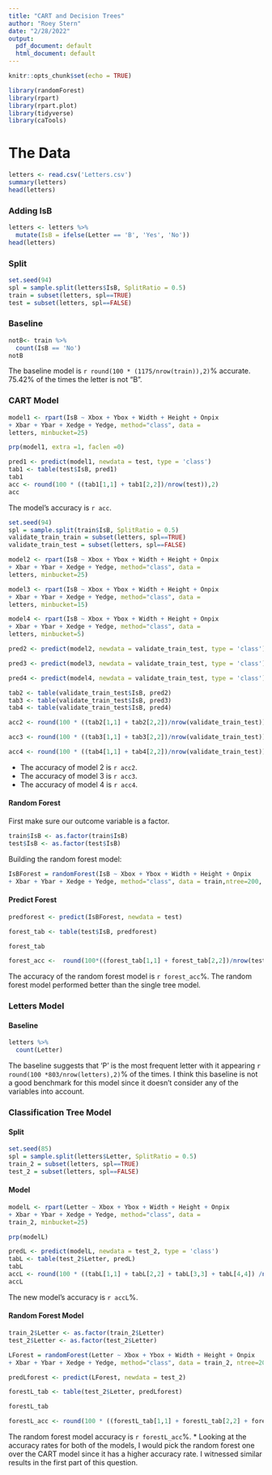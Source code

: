 ```yaml
---
title: "CART and Decision Trees"
author: "Roey Stern"
date: "2/28/2022"
output:
  pdf_document: default
  html_document: default
---
```


```r
knitr::opts_chunk$set(echo = TRUE)
```

```r
library(randomForest)
library(rpart)
library(rpart.plot)
library(tidyverse)
library(caTools)
```
# The Data
```r
letters <- read.csv('Letters.csv')
summary(letters)
head(letters)
```
### Adding IsB
```r
letters <- letters %>%
  mutate(IsB = ifelse(Letter == 'B', 'Yes', 'No'))
head(letters)
```
### Split
```r
set.seed(94)
spl = sample.split(letters$IsB, SplitRatio = 0.5)
train = subset(letters, spl==TRUE)
test = subset(letters, spl==FALSE)
```
### Baseline
```r
notB<- train %>%
  count(IsB == 'No')
notB
```
The baseline model is `r round(100 * (1175/nrow(train)),2)`% accurate. 75.42% of the times the letter is not "B".

### CART Model
```r
model1 <- rpart(IsB ~ Xbox + Ybox + Width + Height + Onpix
+ Xbar + Ybar + Xedge + Yedge, method="class", data =
letters, minbucket=25)
```

```r
prp(model1, extra =1, faclen =0)
```

```r
pred1 <- predict(model1, newdata = test, type = 'class')
tab1 <- table(test$IsB, pred1)
tab1
acc <- round(100 * ((tab1[1,1] + tab1[2,2])/nrow(test)),2)
acc
```
The model's accuracy is `r acc`.
```r
set.seed(94)
spl = sample.split(train$IsB, SplitRatio = 0.5)
validate_train_train = subset(letters, spl==TRUE)
validate_train_test = subset(letters, spl==FALSE)
```

```r
model2 <- rpart(IsB ~ Xbox + Ybox + Width + Height + Onpix
+ Xbar + Ybar + Xedge + Yedge, method="class", data =
letters, minbucket=25)

model3 <- rpart(IsB ~ Xbox + Ybox + Width + Height + Onpix
+ Xbar + Ybar + Xedge + Yedge, method="class", data =
letters, minbucket=15)

model4 <- rpart(IsB ~ Xbox + Ybox + Width + Height + Onpix
+ Xbar + Ybar + Xedge + Yedge, method="class", data =
letters, minbucket=5)
```

```r
pred2 <- predict(model2, newdata = validate_train_test, type = 'class')

pred3 <- predict(model3, newdata = validate_train_test, type = 'class')

pred4 <- predict(model4, newdata = validate_train_test, type = 'class')
```

```r
tab2 <- table(validate_train_test$IsB, pred2)
tab3 <- table(validate_train_test$IsB, pred3)
tab4 <- table(validate_train_test$IsB, pred4)
```

```r
acc2 <- round(100 * ((tab2[1,1] + tab2[2,2])/nrow(validate_train_test)),2)

acc3 <- round(100 * ((tab3[1,1] + tab3[2,2])/nrow(validate_train_test)),2)

acc4 <- round(100 * ((tab4[1,1] + tab4[2,2])/nrow(validate_train_test)),2)
```
* The accuracy of model 2 is `r acc2`.
* The accuracy of model 3 is `r acc3`.
* The accuracy of model 4 is `r acc4`.  

#### Random Forest 
First make sure our outcome variable is a factor.
```r
train$IsB <- as.factor(train$IsB)
test$IsB <- as.factor(test$IsB)
```
Building the random forest model:
```r
IsBForest = randomForest(IsB ~ Xbox + Ybox + Width + Height + Onpix
+ Xbar + Ybar + Xedge + Yedge, method="class", data = train,ntree=200, nodesize=15)
```
#### Predict Forest
```r
predforest <- predict(IsBForest, newdata = test)

forest_tab <- table(test$IsB, predforest)

forest_tab

forest_acc <-  round(100*((forest_tab[1,1] + forest_tab[2,2])/nrow(test)),2)
```

The accuracy of the random forest model is `r forest_acc`%. The random forest model performed
better than the single tree model.  

### Letters Model
#### Baseline
```r
letters %>%
  count(Letter)
```
The baseline suggests that 'P' is the most frequent letter with it appearing `r round(100 *803/nrow(letters),2)`% of the times. I think this baseline is not a good benchmark for this model since it doesn't consider any of the variables into account.  

### Classification Tree Model
#### Split
```r
set.seed(85)
spl = sample.split(letters$Letter, SplitRatio = 0.5)
train_2 = subset(letters, spl==TRUE)
test_2 = subset(letters, spl==FALSE)
```
#### Model
```r
modelL <- rpart(Letter ~ Xbox + Ybox + Width + Height + Onpix
+ Xbar + Ybar + Xedge + Yedge, method="class", data =
train_2, minbucket=25)
```

```r
prp(modelL)
```

```r
predL <- predict(modelL, newdata = test_2, type = 'class')
tabL <- table(test_2$Letter, predL)
tabL
accL <- round(100 * ((tabL[1,1] + tabL[2,2] + tabL[3,3] + tabL[4,4]) /nrow(test_2)),2)
accL
```

The new model's accuracy is `r accL`%.  

#### Random Forest Model
```r
train_2$Letter <- as.factor(train_2$Letter)
test_2$Letter <- as.factor(test_2$Letter)
```

```r
LForest = randomForest(Letter ~ Xbox + Ybox + Width + Height + Onpix
+ Xbar + Ybar + Xedge + Yedge, method="class", data = train_2, ntree=200, nodesize=15)
```

```r
predLforest <- predict(LForest, newdata = test_2)

forestL_tab <- table(test_2$Letter, predLforest)

forestL_tab

forestL_acc <- round(100 * ((forestL_tab[1,1] + forestL_tab[2,2] + forestL_tab[3,3] + forestL_tab[4,4]) /nrow(test_2)),2)
```

The random forest model accuracy is `r forestL_acc`%.
* Looking at the accuracy rates for both of the models, I would pick the random forest one over the CART model since it has a higher accuracy rate. I witnessed similar results in the first part of this question. 


